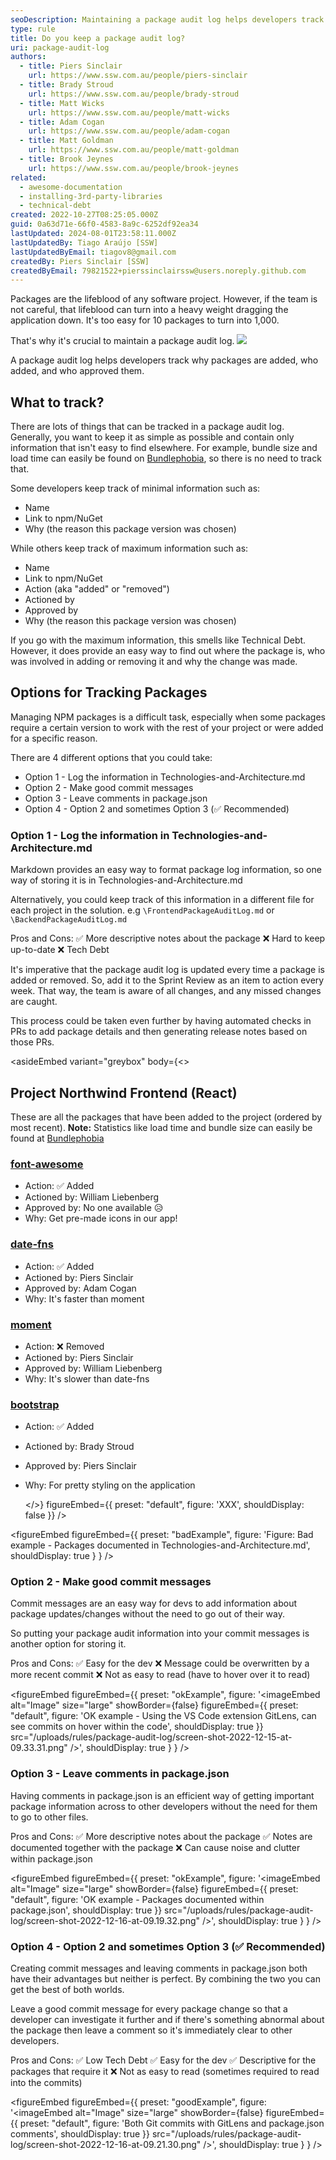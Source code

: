 ```yaml
---
seoDescription: Maintaining a package audit log helps developers track why packages are added, who added them, and who approved them. By keeping track of package details, you can reduce technical debt and ensure transparency within your team.
type: rule
title: Do you keep a package audit log?
uri: package-audit-log
authors:
  - title: Piers Sinclair
    url: https://www.ssw.com.au/people/piers-sinclair
  - title: Brady Stroud
    url: https://www.ssw.com.au/people/brady-stroud
  - title: Matt Wicks
    url: https://www.ssw.com.au/people/matt-wicks
  - title: Adam Cogan
    url: https://www.ssw.com.au/people/adam-cogan
  - title: Matt Goldman
    url: https://www.ssw.com.au/people/matt-goldman
  - title: Brook Jeynes
    url: https://www.ssw.com.au/people/brook-jeynes
related:
  - awesome-documentation
  - installing-3rd-party-libraries
  - technical-debt
created: 2022-10-27T08:25:05.000Z
guid: 0a63d71e-66f0-4583-8a9c-6252df92ea34
lastUpdated: 2024-08-01T23:58:11.000Z
lastUpdatedBy: Tiago Araújo [SSW]
lastUpdatedByEmail: tiagov8@gmail.com
createdBy: Piers Sinclair [SSW]
createdByEmail: 79821522+pierssinclairssw@users.noreply.github.com
---
```


Packages are the lifeblood of any software project. However, if the team is not careful, that lifeblood can turn into a heavy weight dragging the application down. It's too easy for 10 packages to turn into 1,000.

That's why it's crucial to maintain a package audit log.
![](/uploads/rules/package-audit-log/3rd-party-check-logos.png)

A package audit log helps developers track why packages are added, who added, and who approved them.

## What to track?

There are lots of things that can be tracked in a package audit log. Generally, you want to keep it as simple as possible and contain only information that isn't easy to find elsewhere. For example, bundle size and load time can easily be found on [Bundlephobia](https://bundlephobia.com), so there is no need to track that.

Some developers keep track of minimal information such as:

* Name
* Link to npm/NuGet
* Why (the reason this package version was chosen)

While others keep track of maximum information such as:

* Name
* Link to npm/NuGet
* Action (aka "added" or "removed")
* Actioned by
* Approved by
* Why (the reason this package version was chosen)

If you go with the maximum information, this smells like Technical Debt. However, it does provide an easy way to find out where the package is, who was involved in adding or removing it and why the change was made.

## Options for Tracking Packages

Managing NPM packages is a difficult task, especially when some packages require a certain version to work with the rest of your project or were added for a specific reason.

There are 4 different options that you could take:

* Option 1 - Log the information in Technologies-and-Architecture.md
* Option 2 - Make good commit messages
* Option 3 - Leave comments in package.json
* Option 4 - Option 2 and sometimes Option 3 (✅ Recommended)

### Option 1 - Log the information in Technologies-and-Architecture.md

Markdown provides an easy way to format package log information, so one way of storing it is in Technologies-and-Architecture.md

Alternatively, you could keep track of this information in a different file for each project in the solution. e.g `\FrontendPackageAuditLog.md` or `\BackendPackageAuditLog.md`

Pros and Cons:
✅ More descriptive notes about the package
❌ Hard to keep up-to-date
❌ Tech Debt

It's imperative that the package audit log is updated every time a package is added or removed. So, add it to the Sprint Review as an item to action every week. That way, the team is aware of all changes, and any missed changes are caught.

This process could be taken even further by having automated checks in PRs to add package details and then generating release notes based on those PRs.

<asideEmbed
  variant="greybox"
  body={<>
    
## Project Northwind Frontend (React)

These are all the packages that have been added to the project (ordered by most recent).
**Note:** Statistics like load time and bundle size can easily be found at [Bundlephobia](https://bundlephobia.com/)

### [font-awesome](https://www.npmjs.com/package/font-awesome)

* Action: ✅ Added
* Actioned by: William Liebenberg
* Approved by: No one available 😥
* Why: Get pre-made icons in our app!

### [date-fns](https://www.npmjs.com/package/date-fns)

* Action: ✅ Added
* Actioned by: Piers Sinclair
* Approved by: Adam Cogan
* Why: It's faster than moment

### [moment](https://www.npmjs.com/package/moment)

* Action: ❌ Removed
* Actioned by: Piers Sinclair
* Approved by: William Liebenberg
* Why: It's slower than date-fns

### [bootstrap](https://www.npmjs.com/package/bootstrap)

* Action: ✅ Added
* Actioned by: Brady Stroud
* Approved by: Piers Sinclair
* Why: For pretty styling on the application

  </>}
  figureEmbed={{
    preset: "default",
    figure: 'XXX',
    shouldDisplay: false
  }}
/>

<figureEmbed figureEmbed={{
  preset: "badExample",
  figure: 'Figure: Bad example - Packages documented in Technologies-and-Architecture.md',
  shouldDisplay: true
} } />


### Option 2 - Make good commit messages

Commit messages are an easy way for devs to add information about package updates/changes without the need to go out of their way.

So putting your package audit information into your commit messages is another option for storing it.

Pros and Cons:
✅ Easy for the dev
❌ Message could be overwritten by a more recent commit
❌ Not as easy to read (have to hover over it to read)

<figureEmbed figureEmbed={{
  preset: "okExample",
  figure: '<imageEmbed
  alt="Image"
  size="large"
  showBorder={false}
  figureEmbed={{
    preset: "default",
    figure: \'OK example - Using the VS Code extension GitLens, can see commits on hover within the code\',
    shouldDisplay: true
  }}
  src="/uploads/rules/package-audit-log/screen-shot-2022-12-15-at-09.33.31.png"
/>',
  shouldDisplay: true
} } />


### Option 3 - Leave comments in package.json

Having comments in package.json is an efficient way of getting important package information across to other developers without the need for them to go to other files.

Pros and Cons:
✅ More descriptive notes about the package
✅ Notes are documented together with the package
❌ Can cause noise and clutter within package.json

<figureEmbed figureEmbed={{
  preset: "okExample",
  figure: '<imageEmbed
  alt="Image"
  size="large"
  showBorder={false}
  figureEmbed={{
    preset: "default",
    figure: \'OK example - Packages documented within package.json\',
    shouldDisplay: true
  }}
  src="/uploads/rules/package-audit-log/screen-shot-2022-12-16-at-09.19.32.png"
/>',
  shouldDisplay: true
} } />


### Option 4 - Option 2 and sometimes Option 3 (✅ Recommended)

Creating commit messages and leaving comments in package.json both have their advantages but neither is perfect. By combining the two you can get the best of both worlds.

Leave a good commit message for every package change so that a developer can investigate it further and if there's something abnormal about the package then leave a comment so it's immediately clear to other developers.

Pros and Cons:
✅ Low Tech Debt
✅ Easy for the dev
✅ Descriptive for the packages that require it
❌ Not as easy to read (sometimes required to read into the commits)

<figureEmbed figureEmbed={{
  preset: "goodExample",
  figure: '<imageEmbed
  alt="Image"
  size="large"
  showBorder={false}
  figureEmbed={{
    preset: "default",
    figure: \'Both Git commits with GitLens and package.json comments\',
    shouldDisplay: true
  }}
  src="/uploads/rules/package-audit-log/screen-shot-2022-12-16-at-09.21.30.png"
/>',
  shouldDisplay: true
} } />
